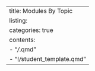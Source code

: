 ---
title: Modules By Topic
listing:
  categories: true
  contents:
    - "*/*.qmd"
    - "!*/*student_template.qmd"
---